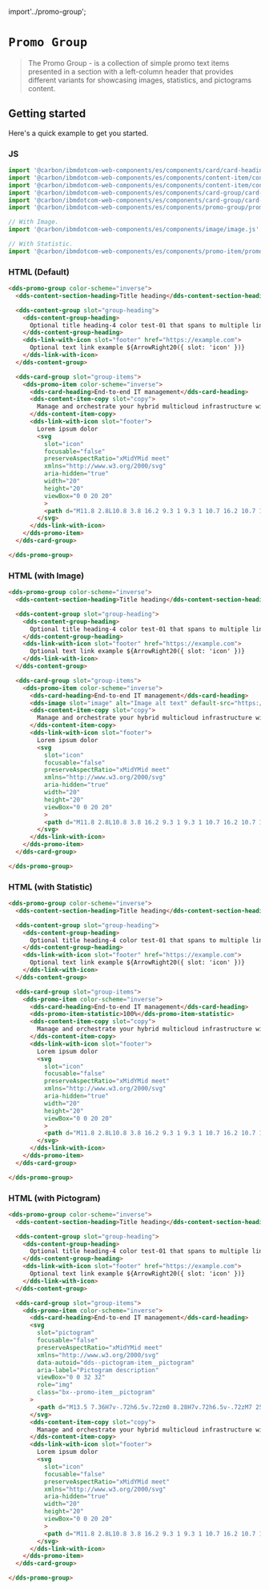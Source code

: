 import'../promo-group';

# `Promo Group`

> The Promo Group - is a collection of simple promo text items presented in a section with a left-column header that provides different variants for showcasing images, statistics, and pictograms content.


## Getting started

Here's a quick example to get you started.

### JS

```javascript
import '@carbon/ibmdotcom-web-components/es/components/card/card-heading.js';
import '@carbon/ibmdotcom-web-components/es/components/content-item/content-item-heading.js';
import '@carbon/ibmdotcom-web-components/es/components/content-item/content-item-copy.js';
import '@carbon/ibmdotcom-web-components/es/components/card-group/card-group.js';
import '@carbon/ibmdotcom-web-components/es/components/card-group/card-group-item.js';
import '@carbon/ibmdotcom-web-components/es/components/promo-group/promo-group.js';

// With Image.
import '@carbon/ibmdotcom-web-components/es/components/image/image.js';

// With Statistic.
import '@carbon/ibmdotcom-web-components/es/components/promo-item/promo-item-statistic.js';
```

### HTML (Default)

```html
<dds-promo-group color-scheme="inverse">
  <dds-content-section-heading>Title heading</dds-content-section-heading>

  <dds-content-group slot="group-heading">
    <dds-content-group-heading>
      Optional title heading-4 color test-01 that spans to multiple lines as needed
    </dds-content-group-heading>
    <dds-link-with-icon slot="footer" href="https://example.com">
      Optional text link example ${ArrowRight20({ slot: 'icon' })}
    </dds-link-with-icon>
  </dds-content-group>

  <dds-card-group slot="group-items">
    <dds-promo-item color-scheme="inverse">
      <dds-card-heading>End-to-end IT management</dds-card-heading>
      <dds-content-item-copy slot="copy">
        Manage and orchestrate your hybrid multicloud infrastructure with the most secure, reliable and flexible servers available today.
      </dds-content-item-copy>
      <dds-link-with-icon slot="footer">
        Lorem ipsum dolor
        <svg
          slot="icon"
          focusable="false"
          preserveAspectRatio="xMidYMid meet"
          xmlns="http://www.w3.org/2000/svg"
          aria-hidden="true"
          width="20"
          height="20"
          viewBox="0 0 20 20"
          >
          <path d="M11.8 2.8L10.8 3.8 16.2 9.3 1 9.3 1 10.7 16.2 10.7 10.8 16.2 11.8 17.2 19 10z"></path>
        </svg>
      </dds-link-with-icon>
    </dds-promo-item>
  </dds-card-group>

</dds-promo-group>
```

### HTML (with Image)

```html
<dds-promo-group color-scheme="inverse">
  <dds-content-section-heading>Title heading</dds-content-section-heading>

  <dds-content-group slot="group-heading">
    <dds-content-group-heading>
      Optional title heading-4 color test-01 that spans to multiple lines as needed
    </dds-content-group-heading>
    <dds-link-with-icon slot="footer" href="https://example.com">
      Optional text link example ${ArrowRight20({ slot: 'icon' })}
    </dds-link-with-icon>
  </dds-content-group>

  <dds-card-group slot="group-items">
    <dds-promo-item color-scheme="inverse">
      <dds-card-heading>End-to-end IT management</dds-card-heading>
      <dds-image slot="image" alt="Image alt text" default-src="https://fpoimg.com/672x336?text=2:1&bg_color=ee5396&text_color=161616"> </dds-image>
      <dds-content-item-copy slot="copy">
        Manage and orchestrate your hybrid multicloud infrastructure with the most secure, reliable and flexible servers available today.
      </dds-content-item-copy>
      <dds-link-with-icon slot="footer">
        Lorem ipsum dolor
        <svg
          slot="icon"
          focusable="false"
          preserveAspectRatio="xMidYMid meet"
          xmlns="http://www.w3.org/2000/svg"
          aria-hidden="true"
          width="20"
          height="20"
          viewBox="0 0 20 20"
          >
          <path d="M11.8 2.8L10.8 3.8 16.2 9.3 1 9.3 1 10.7 16.2 10.7 10.8 16.2 11.8 17.2 19 10z"></path>
        </svg>
      </dds-link-with-icon>
    </dds-promo-item>
  </dds-card-group>

</dds-promo-group>
```

### HTML (with Statistic)

```html
<dds-promo-group color-scheme="inverse">
  <dds-content-section-heading>Title heading</dds-content-section-heading>

  <dds-content-group slot="group-heading">
    <dds-content-group-heading>
      Optional title heading-4 color test-01 that spans to multiple lines as needed
    </dds-content-group-heading>
    <dds-link-with-icon slot="footer" href="https://example.com">
      Optional text link example ${ArrowRight20({ slot: 'icon' })}
    </dds-link-with-icon>
  </dds-content-group>

  <dds-card-group slot="group-items">
    <dds-promo-item color-scheme="inverse">
      <dds-card-heading>End-to-end IT management</dds-card-heading>
      <dds-promo-item-statistic>100%</dds-promo-item-statistic>
      <dds-content-item-copy slot="copy">
        Manage and orchestrate your hybrid multicloud infrastructure with the most secure, reliable and flexible servers available today.
      </dds-content-item-copy>
      <dds-link-with-icon slot="footer">
        Lorem ipsum dolor
        <svg
          slot="icon"
          focusable="false"
          preserveAspectRatio="xMidYMid meet"
          xmlns="http://www.w3.org/2000/svg"
          aria-hidden="true"
          width="20"
          height="20"
          viewBox="0 0 20 20"
          >
          <path d="M11.8 2.8L10.8 3.8 16.2 9.3 1 9.3 1 10.7 16.2 10.7 10.8 16.2 11.8 17.2 19 10z"></path>
        </svg>
      </dds-link-with-icon>
    </dds-promo-item>
  </dds-card-group>

</dds-promo-group>
```

### HTML (with Pictogram)

```html
<dds-promo-group color-scheme="inverse">
  <dds-content-section-heading>Title heading</dds-content-section-heading>

  <dds-content-group slot="group-heading">
    <dds-content-group-heading>
      Optional title heading-4 color test-01 that spans to multiple lines as needed
    </dds-content-group-heading>
    <dds-link-with-icon slot="footer" href="https://example.com">
      Optional text link example ${ArrowRight20({ slot: 'icon' })}
    </dds-link-with-icon>
  </dds-content-group>

  <dds-card-group slot="group-items">
    <dds-promo-item color-scheme="inverse">
      <dds-card-heading>End-to-end IT management</dds-card-heading>
      <svg 
        slot="pictogram"
        focusable="false"
        preserveAspectRatio="xMidYMid meet"
        xmlns="http://www.w3.org/2000/svg"
        data-autoid="dds--pictogram-item__pictogram"
        aria-label="Pictogram description"
        viewBox="0 0 32 32"
        role="img"
        class="bx--promo-item__pictogram"
      >
        <path d="M13.5 7.36H7v-.72h6.5v.72zm0 8.28H7v.72h6.5v-.72zM7 25.36h6.5v-.72H7v.72zM30.36 7v9a.36.36 0 01-.36.36h-3.64V19a.36.36 0 01-.36.36H6a.36.36 0 01-.36-.36v-2.64H2.36v8.28h3.28V22a.36.36 0 01.36-.36h20a.36.36 0 01.36.36v6a.36.36 0 01-.36.36H6a.36.36 0 01-.36-.36v-2.64H2a.36.36 0 01-.36-.36v-9a.36.36 0 01.36-.36h3.64V13a.36.36 0 01.36-.36h20a.36.36 0 01.36.36v2.64h3.279V7.36H26.36V10a.36.36 0 01-.36.36H6a.36.36 0 01-.36-.36V4A.36.36 0 016 3.64h20a.36.36 0 01.36.36v2.64H30a.36.36 0 01.36.36zm-4.72-2.64H6.36v5.28h19.28V4.36zM6.36 27.64h19.28v-5.28H6.36v5.28zm19.28-14.28H6.36v5.28h19.28v-5.28zM24 7a.5.5 0 10-1 0 .5.5 0 001 0zm0 9a.5.5 0 10-1 0 .5.5 0 001 0zm0 9a.5.5 0 10-1 0 .5.5 0 001 0z"/><path fill="none" d="M0 0h32v32H0z"/>
      </svg>
      <dds-content-item-copy slot="copy">
        Manage and orchestrate your hybrid multicloud infrastructure with the most secure, reliable and flexible servers available today.
      </dds-content-item-copy>
      <dds-link-with-icon slot="footer">
        Lorem ipsum dolor
        <svg
          slot="icon"
          focusable="false"
          preserveAspectRatio="xMidYMid meet"
          xmlns="http://www.w3.org/2000/svg"
          aria-hidden="true"
          width="20"
          height="20"
          viewBox="0 0 20 20"
          >
          <path d="M11.8 2.8L10.8 3.8 16.2 9.3 1 9.3 1 10.7 16.2 10.7 10.8 16.2 11.8 17.2 19 10z"></path>
        </svg>
      </dds-link-with-icon>
    </dds-promo-item>
  </dds-card-group>

</dds-promo-group>
```

<Description markdown={markdownContents} />

<Description markdown={contributing} />